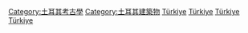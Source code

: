 {{Commonscat|Archaeological sites in Turkey}}

[[Category:土耳其考古學|Category:土耳其考古學]]
[[Category:土耳其建築物|Category:土耳其建築物]]
[[Category:各國考古遺址|Türkiye]]
[[Category:近東考古遺址|Türkiye]]
[[Category:亞洲考古遺址|Türkiye]]
[[Category:歐洲考古遺址|Türkiye]]